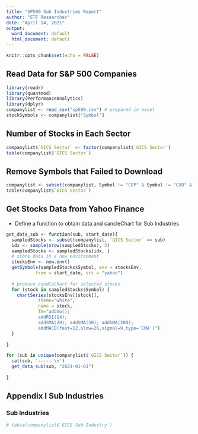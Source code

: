 ```yaml
---
title: "SP500 Sub Industries Report"
author: "ETF Researcher"
date: "April 14, 2021"
output:
  word_document: default
  html_document: default
---
```


```r
knitr::opts_chunk$set(echo = FALSE)
```

## Read Data for S&P 500 Companies 
```r
library(readr)
library(quantmod)
library(PerformanceAnalytics)
library(dplyr)
companylist <- read_csv("sp500.csv") # prepared in excel
stockSymbols <- companylist["Symbol"]
```

## Number of Stocks in Each Sector
```r
companylist$`GICS Sector` <- factor(companylist$`GICS Sector`)
table(companylist$`GICS Sector`)
```
## Remove Symbols that Failed to Download
```r
companylist <- subset(companylist, Symbol != "COP" & Symbol != "CXO" & Symbol != "FOX")
table(companylist$`GICS Sector`)
```

## Get Stocks Data from Yahoo Finance

* Define a function to obtain data and cancleChart for Sub Industries

```r
get_data_sub <- function(sub, start_date){
  sampledStocks <- subset(companylist, `GICS Sector` == sub)
  idx <- sample(nrow(sampledStocks), 5)
  sampledStocks <- sampledStocks[idx, ]
  # store data in a new environment
  stocksEnv <- new.env()
  getSymbols(sampledStocks$Symbol, env = stocksEnv, 
           from = start_date, src = "yahoo")
  
  # produce candleChart for selected stocks
  for (stock in sampledStocks$Symbol) {
    chartSeries(stocksEnv[[stock]], 
            theme="white", 
            name = stock,
            TA="addVo();
            addRSI(14); 
            addSMA(20); addSMA(50); addSMA(200);
            addMACD(fast=12,slow=26,signal=9,type='EMA')")
  }
  
}
```

```r
for (sub in unique(companylist$`GICS Sector`)) {
  cat(sub, '----- \n')
  get_data_sub(sub, "2021-01-01")
  
}
```


## Appendix I Sub Industries

### Sub Industries
```r
# table(companylist$`GICS Sub-Industry`)
```